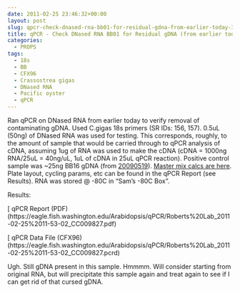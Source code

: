 ```yaml
---
date: 2011-02-25 23:46:32+00:00
layout: post
slug: qpcr-check-dnased-rna-bb01-for-residual-gdna-from-earlier-today-3
title: qPCR - Check DNased RNA BB01 for Residual gDNA (from earlier today)
categories:
  - PROPS
tags:
  - 18s
  - BB
  - CFX96
  - Crassostrea gigas
  - DNased RNA
  - Pacific oyster
  - qPCR
---
```


Ran qPCR on DNased RNA from earlier today to verify removal of contaminating gDNA. Used C.gigas 18s primers (SR IDs: 156, 157). 0.5uL (50ng) of DNased RNA was used for testing. This corresponds, roughly, to the amount of sample that would be carried through to qPCR analysis of cDNA, assuming 1ug of RNA was used to make the cDNA (cDNA = 1000ng RNA/25uL = 40ng/uL, 1uL of cDNA in 25uL qPCR reaction). Positive control sample was ~25ng BB16 gDNA (from [20090519](/Sam%27s+Working+Notebook+Jan-May+2009#sjw20090519)). [Master mix calcs are here](https://eagle.fish.washington.edu/Arabidopsis/Notebook%20Workup%20Files/20110225-01.jpg). Plate layout, cycling params, etc can be found in the qPCR Report (see Results). RNA was stored @ -80C in "Sam's -80C Box".

Results:

[ qPCR Report (PDF)(https://eagle.fish.washington.edu/Arabidopsis/qPCR/Roberts%20Lab_2011-02-25%2011-53-02_CC009827.pdf)

[ qPCR Data File (CFX96)(https://eagle.fish.washington.edu/Arabidopsis/qPCR/Roberts%20Lab_2011-02-25%2011-53-02_CC009827.pcrd)

Ugh. Still gDNA present in this sample. Hmmmm. Will consider starting from original RNA, but will precipitate this sample again and treat again to see if I can get rid of that cursed gDNA.

